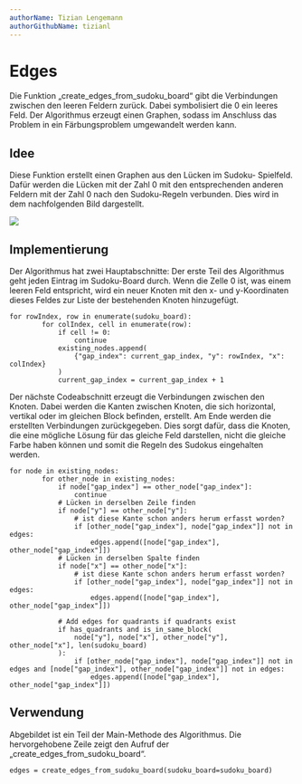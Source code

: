 ```yaml
---
authorName: Tizian Lengemann
authorGithubName: tizianl
---
```


# Edges

Die Funktion „create_edges_from_sudoku_board“ gibt die Verbindungen zwischen den leeren Feldern zurück. Dabei symbolisiert die 0 ein leeres Feld. Der Algorithmus erzeugt einen Graphen, sodass im Anschluss das Problem in ein Färbungsproblem umgewandelt werden kann.

## Idee


Diese Funktion erstellt einen Graphen aus den Lücken im Sudoku- Spielfeld.
Dafür werden die Lücken mit der Zahl 0 mit den entsprechenden anderen Feldern mit der Zahl 0 nach den Sudoku-Regeln verbunden. Dies wird in dem nachfolgenden Bild dargestellt. 

<img src="../../Edgesbild1.JPG" />


## Implementierung


Der Algorithmus hat zwei Hauptabschnitte:
Der erste Teil des Algorithmus geht jeden Eintrag im Sudoku-Board durch.  Wenn die Zelle 0 ist, was einem leeren Feld entspricht, wird ein neuer Knoten mit den x- und y-Koordinaten dieses Feldes zur Liste der bestehenden Knoten hinzugefügt. 
```
for rowIndex, row in enumerate(sudoku_board):
        for colIndex, cell in enumerate(row):
            if cell != 0:
                continue
            existing_nodes.append(
                {"gap_index": current_gap_index, "y": rowIndex, "x": colIndex}
            )
            current_gap_index = current_gap_index + 1
```

Der nächste Codeabschnitt erzeugt die Verbindungen zwischen den Knoten. Dabei werden die Kanten zwischen Knoten, die sich horizontal, vertikal oder im gleichen Block befinden, erstellt.
Am Ende werden die erstellten Verbindungen zurückgegeben. Dies sorgt dafür, dass die Knoten, die eine mögliche Lösung für das gleiche Feld darstellen, nicht die gleiche Farbe haben können und somit die Regeln des Sudokus eingehalten werden.

```
for node in existing_nodes:
        for other_node in existing_nodes:
            if node["gap_index"] == other_node["gap_index"]:
                continue
            # Lücken in derselben Zeile finden
            if node["y"] == other_node["y"]:
                # ist diese Kante schon anders herum erfasst worden?
                if [other_node["gap_index"], node["gap_index"]] not in edges:
                    edges.append([node["gap_index"], other_node["gap_index"]])
            # Lücken in derselben Spalte finden
            if node["x"] == other_node["x"]:
                # ist diese Kante schon anders herum erfasst worden?
                if [other_node["gap_index"], node["gap_index"]] not in edges:
                    edges.append([node["gap_index"], other_node["gap_index"]])

            # Add edges for quadrants if quadrants exist
            if has_quadrants and is_in_same_block(
                node["y"], node["x"], other_node["y"], other_node["x"], len(sudoku_board)
            ):
                if [other_node["gap_index"], node["gap_index"]] not in edges and [node["gap_index"], other_node["gap_index"]] not in edges:
                    edges.append([node["gap_index"], other_node["gap_index"]])
```

## Verwendung

Abgebildet ist ein Teil der Main-Methode des Algorithmus. Die hervorgehobene Zeile zeigt den Aufruf der „create_edges_from_sudoku_board“.

```
edges = create_edges_from_sudoku_board(sudoku_board=sudoku_board)
```
